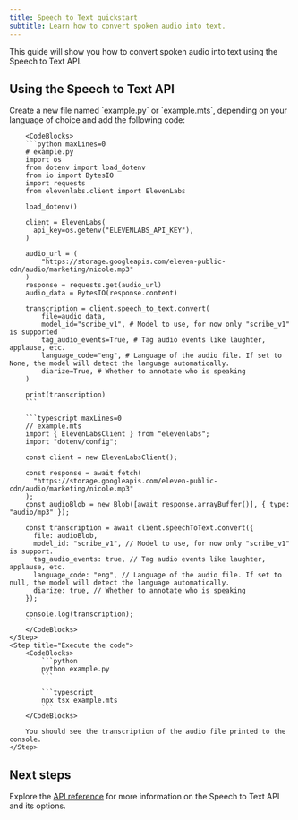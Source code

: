 ```yaml
---
title: Speech to Text quickstart
subtitle: Learn how to convert spoken audio into text.
---
```


This guide will show you how to convert spoken audio into text using the Speech to Text API.

## Using the Speech to Text API

<Steps>
    <Step title="Create an API key">
        <Markdown src="/snippets/quickstart-api-key.mdx" />
    </Step>
    <Step title="Install the SDK">
        <Markdown src="/snippets/quickstart-install-sdk.mdx" />
    </Step>
    <Step title="Make the API request">
        Create a new file named `example.py` or `example.mts`, depending on your language of choice and add the following code:

        <CodeBlocks>
        ```python maxLines=0
        # example.py
        import os
        from dotenv import load_dotenv
        from io import BytesIO
        import requests
        from elevenlabs.client import ElevenLabs

        load_dotenv()

        client = ElevenLabs(
          api_key=os.getenv("ELEVENLABS_API_KEY"),
        )

        audio_url = (
            "https://storage.googleapis.com/eleven-public-cdn/audio/marketing/nicole.mp3"
        )
        response = requests.get(audio_url)
        audio_data = BytesIO(response.content)

        transcription = client.speech_to_text.convert(
            file=audio_data,
            model_id="scribe_v1", # Model to use, for now only "scribe_v1" is supported
            tag_audio_events=True, # Tag audio events like laughter, applause, etc.
            language_code="eng", # Language of the audio file. If set to None, the model will detect the language automatically.
            diarize=True, # Whether to annotate who is speaking
        )

        print(transcription)
        ```

        ```typescript maxLines=0
        // example.mts
        import { ElevenLabsClient } from "elevenlabs";
        import "dotenv/config";

        const client = new ElevenLabsClient();

        const response = await fetch(
          "https://storage.googleapis.com/eleven-public-cdn/audio/marketing/nicole.mp3"
        );
        const audioBlob = new Blob([await response.arrayBuffer()], { type: "audio/mp3" });

        const transcription = await client.speechToText.convert({
          file: audioBlob,
          model_id: "scribe_v1", // Model to use, for now only "scribe_v1" is support.
          tag_audio_events: true, // Tag audio events like laughter, applause, etc.
          language_code: "eng", // Language of the audio file. If set to null, the model will detect the language automatically.
          diarize: true, // Whether to annotate who is speaking
        });

        console.log(transcription);
        ```
        </CodeBlocks>
    </Step>
    <Step title="Execute the code">
        <CodeBlocks>
            ```python
            python example.py
            ```

            ```typescript
            npx tsx example.mts
            ```
        </CodeBlocks>

        You should see the transcription of the audio file printed to the console.
    </Step>

</Steps>

## Next steps

Explore the [API reference](/docs/api-reference/speech-to-text/convert) for more information on the Speech to Text API and its options.
